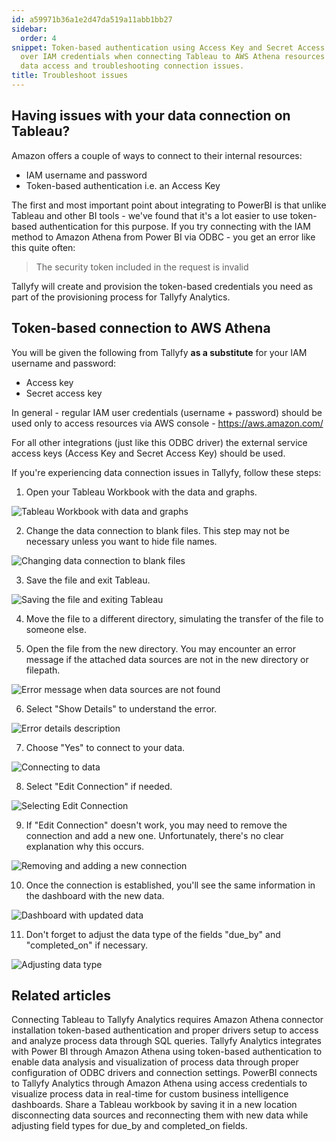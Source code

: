 ```yaml
---
id: a59971b36a1e2d47da519a11abb1bb27
sidebar:
  order: 4
snippet: Token-based authentication using Access Key and Secret Access Key is recommended
  over IAM credentials when connecting Tableau to AWS Athena resources for more reliable
  data access and troubleshooting connection issues.
title: Troubleshoot issues
---
```


## Having issues with your data connection on Tableau?

Amazon offers a couple of ways to connect to their internal resources:

* IAM username and password
* Token-based authentication i.e. an Access Key

The first and most important point about integrating to PowerBI is that unlike Tableau and other BI tools - we've found that it's a lot easier to use token-based authentication for this purpose. If you try connecting with the IAM method to Amazon Athena from Power BI via ODBC - you get an error like this quite often:

> The security token included in the request is invalid

Tallyfy will create and provision the token-based credentials you need as part of the provisioning process for Tallyfy Analytics.

## Token-based connection to AWS Athena

You will be given the following from Tallyfy **as a substitute** for your IAM username and password:

* Access key
* Secret access key

In general - regular IAM user credentials (username + password) should be used only to access resources via AWS console - https://aws.amazon.com/

For all other integrations (just like this ODBC driver) the external service access keys (Access Key and Secret Access Key) should be used.

If you're experiencing data connection issues in Tallyfy, follow these steps:

1. Open your Tableau Workbook with the data and graphs.

![Tableau Workbook with data and graphs](https://screenshots.tallyfy.com/tableau-troubleshooting-1.png)

2. Change the data connection to blank files. This step may not be necessary unless you want to hide file names.

![Changing data connection to blank files](https://screenshots.tallyfy.com/tableau-troubleshooting-2.jpg)

3. Save the file and exit Tableau.

![Saving the file and exiting Tableau](https://screenshots.tallyfy.com/tableau-troubleshooting-3.jpg)

4. Move the file to a different directory, simulating the transfer of the file to someone else.

5. Open the file from the new directory. You may encounter an error message if the attached data sources are not in the new directory or filepath.

![Error message when data sources are not found](https://screenshots.tallyfy.com/tableau-troubleshooting-4.jpg)

6. Select "Show Details" to understand the error.

![Error details description](https://screenshots.tallyfy.com/tableau-troubleshooting-5.jpg)

7. Choose "Yes" to connect to your data.

![Connecting to data](https://screenshots.tallyfy.com/tableau-troubleshooting-6.jpg)

8. Select "Edit Connection" if needed.

![Selecting Edit Connection](https://screenshots.tallyfy.com/tableau-troubleshooting-7.jpg)

9. If "Edit Connection" doesn't work, you may need to remove the connection and add a new one. Unfortunately, there's no clear explanation why this occurs.

![Removing and adding a new connection](https://screenshots.tallyfy.com/tableau-troubleshooting-8.jpg)

10. Once the connection is established, you'll see the same information in the dashboard with the new data.

![Dashboard with updated data](https://screenshots.tallyfy.com/tableau-troubleshooting-9.jpg)

11. Don't forget to adjust the data type of the fields "due_by" and "completed_on" if necessary.

![Adjusting data type](https://screenshots.tallyfy.com/tableau-troubleshooting-10.jpg)


## Related articles
<CardGrid>
<LinkTitleCard header="<b>Tableau > Connect Tableau to Tallyfy</b>" href="/products/pro/integrations/analytics/tableau/how-can-i-connect-tableau-to-my-tallyfy-data/" > Connecting Tableau to Tallyfy Analytics requires Amazon Athena connector installation token-based authentication and proper drivers setup to access and analyze process data through SQL queries. </LinkTitleCard>
<LinkTitleCard header="<b>Powerbi > Connect PowerBI</b>" href="/products/pro/integrations/analytics/powerbi/how-to-analyze-tallyfy-workflows-with-power-bi/" > Tallyfy Analytics integrates with Power BI through Amazon Athena using token-based authentication to enable data analysis and visualization of process data through proper configuration of ODBC drivers and connection settings. </LinkTitleCard>
<LinkTitleCard header="<b>Analytics > PowerBI</b>" href="/products/pro/integrations/analytics/powerbi/" > PowerBI connects to Tallyfy Analytics through Amazon Athena using access credentials to visualize process data in real-time for custom business intelligence dashboards. </LinkTitleCard>
<LinkTitleCard header="<b>Tableau > Share a Tableau workbook</b>" href="/products/pro/integrations/analytics/tableau/share-workbook-without-data/" > Share a Tableau workbook by saving it in a new location disconnecting data sources and reconnecting them with new data while adjusting field types for due_by and completed_on fields. </LinkTitleCard>
</CardGrid>